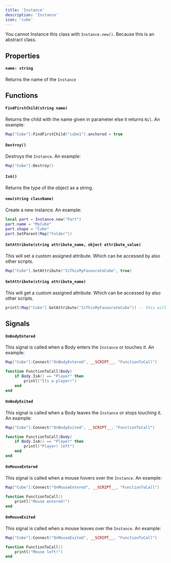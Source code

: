 ```yaml
---
title: 'Instance'
description: 'Instance'
icon: 'cube'
---
```

<Warning>You cannot Instance this class with `Instance.new()`. Because this is an abstract class.</Warning>

## Properties
#### `name: string`
Returns the name of the `Instance`

## Functions
#### `FindFirstChild(string name)`
Returns the child with the name given in parameter else it returns `Nil`. An example:
```lua
Map["Cube"]:FindFirstChild("cube1").anchored = true
```

#### `Destroy()`
Destroys the `Instance`. An example:
```lua
Map["Cube"]:Destroy()
```
#### `IsA()`
Returns the type of the object as a string.

#### `new(string className)`
Create a new instance. An example:
```lua
local part = Instance.new("Part")
part.name = "MyCube"
part.shape = "Cube"
part.SetParent(Map["Folder"])
```

#### `SetAttribute(string attribute_name, object attribute_value)`
This will set a custom assigned attribute. Which can be accessed by also other scripts.
```lua
Map["Cube"].SetAttribute("IsThisMyFavourateCube", true)
```
#### `GetAttribute(string attribute_name)`
This will get a custom assigned attribute. Which can be accessed by also other scripts.
```lua
printl(Map["Cube"].GetAttribute("IsThisMyFavourateCube")) -- this will print true
```

## Signals
#### `OnBodyEntered`
This signal is called when a Body enters the `Instance` or touches it. An example:
```lua
Map["Cube"]:Connect("OnBodyEntered", __SCRIPT__, "FunctionToCall")

function FunctionToCall(Body)
    if Body.IsA() == "Player" then
        printl("Its a player!")
    end
end
```

#### `OnBodyExited`
This signal is called when a Body leaves the `Instance` or stops touching it. An example:
```lua
Map["Cube"]:Connect("OnBodyExited", __SCRIPT__, "FunctionToCall")

function FunctionToCall(Body)
    if Body.IsA() == "Player" then
        printl("Player! left")
    end
end
```

#### `OnMouseEntered`
This signal is called when a mouse hovers over the `Instance`. An example:
```lua
Map["Cube"]:Connect("OnMouseEntered", __SCRIPT__, "FunctionToCall")

function FunctionToCall()
    printl("Mouse entered!")
end
```

#### `OnMouseExited`
This signal is called when a mouse leaves over the `Instance`. An example:
```lua
Map["Cube"]:Connect("OnMouseExited", __SCRIPT__, "FunctionToCall")

function FunctionToCall()
    printl("Mouse left!")
end
```